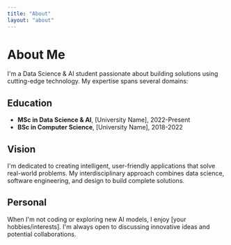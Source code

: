 ```yaml
---
title: "About"
layout: "about"
---
```


# About Me

I'm a Data Science & AI student passionate about building solutions using cutting-edge technology. My expertise spans several domains:
## Education

- **MSc in Data Science & AI**, [University Name], 2022-Present
- **BSc in Computer Science**, [University Name], 2018-2022

## Vision

I'm dedicated to creating intelligent, user-friendly applications that solve real-world problems. My interdisciplinary approach combines data science, software engineering, and design to build complete solutions.

## Personal

When I'm not coding or exploring new AI models, I enjoy [your hobbies/interests]. I'm always open to discussing innovative ideas and potential collaborations.